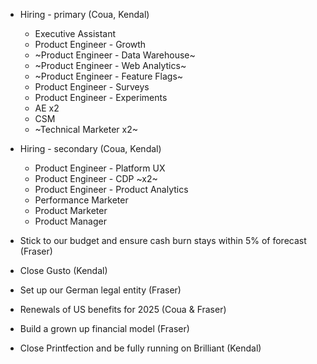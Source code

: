 - Hiring - primary (Coua, Kendal)

  - Executive Assistant
  - Product Engineer - Growth
  - ~Product Engineer - Data Warehouse~
  - ~Product Engineer - Web Analytics~
  - ~Product Engineer - Feature Flags~
  - Product Engineer - Surveys
  - Product Engineer - Experiments
  - AE x2
  - CSM
  - ~Technical Marketer x2~

- Hiring - secondary (Coua, Kendal)
  
  - Product Engineer - Platform UX
  - Product Engineer - CDP ~x2~
  - Product Engineer - Product Analytics 
  - Performance Marketer
  - Product Marketer
  - Product Manager

- Stick to our budget and ensure cash burn stays within 5% of forecast (Fraser)
- Close Gusto (Kendal) 
- Set up our German legal entity (Fraser)
- Renewals of US benefits for 2025 (Coua & Fraser)
- Build a grown up financial model (Fraser)
- Close Printfection and be fully running on Brilliant (Kendal)
